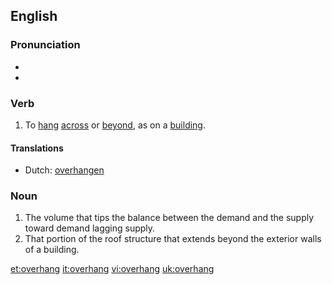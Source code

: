 ==English==

===Pronunciation===
*{{IPA|/'ovəɻhεɳ/}}
*{{audio|en-us-overhang.ogg|Audio (US)}}

===Verb===
{{en-verb|overhangs|overhanging|overhung}}

# To [[hang]] [[across]] or [[beyond]], as on a [[building]].

====Translations====
*Dutch: [[overhangen]]

===Noun===
{{en-noun}}

#The volume that tips the balance between the demand and the supply toward demand lagging supply.
#That portion of the roof structure that extends beyond the exterior walls of a building.

[[et:overhang]]
[[it:overhang]]
[[vi:overhang]]
[[uk:overhang]]